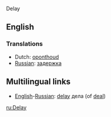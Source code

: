 Delay

==English==

===Translations===
*Dutch: [[oponthoud]]
*[[Russian]]: [[задержка]]

==Multilingual links==
*[[English]]-[[Russian]]: [[delay]] дела (of [[deal]])

[[ru:Delay]]